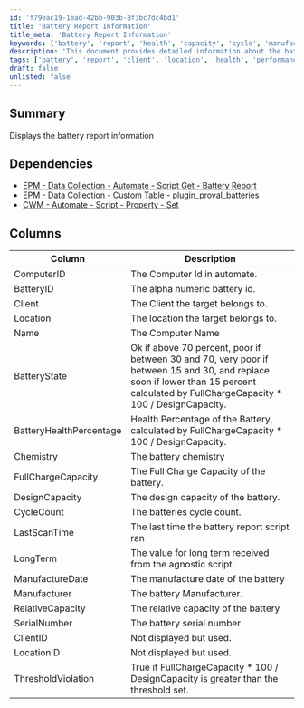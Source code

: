 ```yaml
---
id: 'f79eac19-1ead-42bb-903b-8f3bc7dc4bd1'
title: 'Battery Report Information'
title_meta: 'Battery Report Information'
keywords: ['battery', 'report', 'health', 'capacity', 'cycle', 'manufacturer', 'client', 'location']
description: 'This document provides detailed information about the battery report, including dependencies, columns, and calculations for battery health and performance metrics.'
tags: ['battery', 'report', 'client', 'location', 'health', 'performance']
draft: false
unlisted: false
---
```

## Summary

Displays the battery report information

## Dependencies

- [EPM - Data Collection - Automate - Script Get - Battery Report](https://proval.itglue.com/DOC-5078775-11216978)
- [EPM - Data Collection - Custom Table - plugin_proval_batteries](https://proval.itglue.com/DOC-5078775-11420540)
- [CWM - Automate - Script - Property - Set](https://proval.itglue.com/DOC-5078775-11420461)

## Columns

| Column                | Description                                                                                                                                                     |
|----------------------|-----------------------------------------------------------------------------------------------------------------------------------------------------------------|
| ComputerID           | The Computer Id in automate.                                                                                                                                 |
| BatteryID            | The alpha numeric battery id.                                                                                                                                 |
| Client               | The Client the target belongs to.                                                                                                                             |
| Location             | The location the target belongs to.                                                                                                                           |
| Name                 | The Computer Name                                                                                                                                              |
| BatteryState         | Ok if above 70 percent, poor if between 30 and 70, very poor if between 15 and 30, and replace soon if lower than 15 percent calculated by FullChargeCapacity * 100 / DesignCapacity. |
| BatteryHealthPercentage| Health Percentage of the Battery, calculated by FullChargeCapacity * 100 / DesignCapacity.                                                                     |
| Chemistry            | The battery chemistry                                                                                                                                          |
| FullChargeCapacity    | The Full Charge Capacity of the battery.                                                                                                                      |
| DesignCapacity       | The design capacity of the battery.                                                                                                                            |
| CycleCount           | The batteries cycle count.                                                                                                                                     |
| LastScanTime         | The last time the battery report script ran                                                                                                                    |
| LongTerm             | The value for long term received from the agnostic script.                                                                                                    |
| ManufactureDate      | The manufacture date of the battery                                                                                                                            |
| Manufacturer         | The battery Manufacturer.                                                                                                                                      |
| RelativeCapacity     | The relative capacity of the battery                                                                                                                           |
| SerialNumber         | The battery serial number.                                                                                                                                     |
| ClientID             | Not displayed but used.                                                                                                                                       |
| LocationID           | Not displayed but used.                                                                                                                                       |
| ThresholdViolation    | True if FullChargeCapacity * 100 / DesignCapacity is greater than the threshold set.                                                                          |












